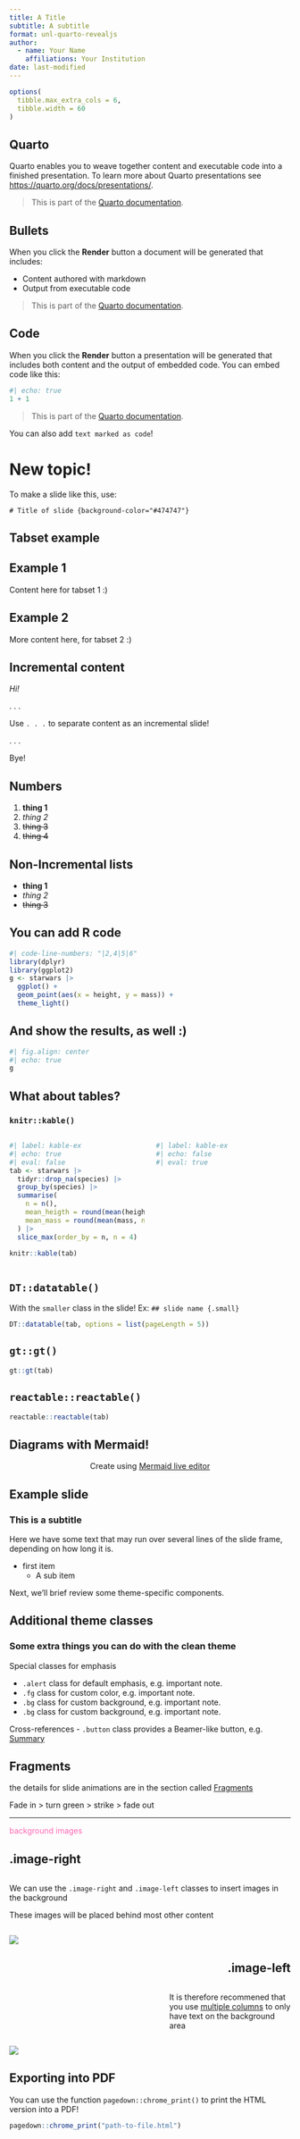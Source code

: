 ```yaml
---
title: A Title
subtitle: A subtitle
format: unl-quarto-revealjs
author:
  - name: Your Name
    affiliations: Your Institution
date: last-modified
---
```


```r
options(
  tibble.max_extra_cols = 6, 
  tibble.width = 60
)
```

## Quarto

Quarto enables you to weave together content and executable code into a finished presentation.
To learn more about Quarto presentations see <https://quarto.org/docs/presentations/>.

> This is part of the [Quarto documentation](https://quarto.org/docs/presentations/).

## Bullets

When you click the **Render** button a document will be generated that includes:

-   Content authored with markdown
-   Output from executable code

> This is part of the [Quarto documentation](https://quarto.org/docs/presentations/).

## Code

When you click the **Render** button a presentation will be generated that includes both content and the output of embedded code.
You can embed code like this:

```r
#| echo: true
1 + 1
```

> This is part of the [Quarto documentation](https://quarto.org/docs/presentations/).

You can also add `text marked as code`!

# New topic! {background-color="#474747"}

To make a slide like this, use:

    # Title of slide {background-color="#474747"}

## Tabset example {#sec-summary}

::: panel-tabset
## Example 1

Content here for tabset 1 :)

## Example 2

More content here, for tabset 2 :)
:::

## Incremental content

*Hi!*

. . .


Use `. . .` to separate content as an incremental slide!

. . .

Bye!

## Numbers

1. **thing 1**
1. *thing 2*
1. ~~thing 3~~
1. ~~thing 4~~

## Non-Incremental lists

::: {.nonincremental}
- **thing 1**
- *thing 2*
- ~~thing 3~~
::: 

## You can add R code

```r
#| code-line-numbers: "|2,4|5|6"
library(dplyr)
library(ggplot2)
g <- starwars |> 
  ggplot() +
  geom_point(aes(x = height, y = mass)) +
  theme_light()
```

## And show the results, as well :)

```r
#| fig.align: center
#| echo: true
g 
```

## What about tables? {.small}

### `knitr::kable()`

::: columns
::: {.column width="50%"}
```r
#| label: kable-ex
#| echo: true
#| eval: false
tab <- starwars |>
  tidyr::drop_na(species) |> 
  group_by(species) |>
  summarise(
    n = n(),
    mean_heigth = round(mean(height, na.rm = TRUE)),
    mean_mass = round(mean(mass, na.rm = TRUE))
  ) |> 
  slice_max(order_by = n, n = 4) 

knitr::kable(tab)
```
:::

::: {.column width="50%"}
```r
#| label: kable-ex
#| echo: false
#| eval: true
```
:::
:::

## `DT::datatable()` {.small}

With the `smaller` class in the slide!
Ex: `## slide name {.small}`

```r
DT::datatable(tab, options = list(pageLength = 5))
```

## `gt::gt()`

```r
gt::gt(tab)
```

## `reactable::reactable()`

```r
reactable::reactable(tab)
```

## Diagrams with Mermaid!
<center>
Create using [Mermaid live editor](https://mermaid.live/edit#pako:eNpVjk2Lg0AMhv9KyGkL9Q94WGh1t5fCFurN6SFo7AztfDBGpKj_fcd62c0pvM_zhkzY-JYxx-7px0ZTFKhK5SDNoS50NL1Y6m-QZZ_ziQWsd_ya4fhx8tBrH4Jx993mH1cJium8agyijXssGyre_R_HM5T1mYL4cPtLqtHP8FWbi07n_xMdObW-647yjrKGIhQU3wru0XK0ZNr0_rQmCkWzZYV5WlvuaHiKQuWWpNIg_vpyDeYSB97jEFoSLg3dI9ktXH4B_cJWqw)
</center>


## Example slide 

### This is a subtitle

Here we have some text that may run over several lines of the slide frame,
depending on how long it is.

- first item 
    - A sub item

Next, we'll brief review some theme-specific components.

## Additional theme classes {.small}

### Some extra things you can do with the clean theme

Special classes for emphasis

- `.alert` class for default emphasis, e.g. [important note]{.alert}.
- `.fg` class for custom color, e.g. [important note]{.fg}.
- `.bg` class for custom background, e.g. [important note]{.bg style="--col: #e64173"}.
- `.bg` class for custom background, e.g. [important note]{.bg}.

Cross-references
- `.button` class provides a Beamer-like button, e.g.
[[Summary]{.button}](#sec-summary)

## Fragments

the details for slide animations are in the section called [Fragments](https://quarto.org/docs/presentations/revealjs/advanced.html#fragments)

::: {.fragment .fade-in}
::: {.fragment .highlight-red}
::: {.fragment .strike}
::: {.fragment .semi-fade-out}
Fade in \> turn green \> strike \> fade out
:::
:::
:::
:::

----

::: r-fit-text
[background images]{style="color: hotpink;"}
:::

## .image-right

::: columns
::: {.column width="45%"}
We can use the `.image-right` and `.image-left` classes to insert images in the background

These images will be placed behind most other content
:::
:::

![](fitz.png){.image-right}

## .image-left {style="text-align: right;"}

::: columns
::: {.column width="55%"}
:::
::: {.column width="45%"}
It is therefore recommened that you use [multiple columns](https://quarto.org/docs/presentations/index.html#multiple-columns) to only have text on the background area
:::
:::

![](fitz.png){.image-left}

## Exporting into PDF

You can use the function `pagedown::chrome_print()` to print the HTML version into a PDF!

```r
pagedown::chrome_print("path-to-file.html")
```